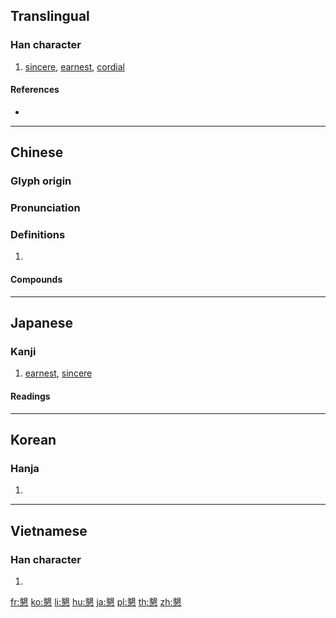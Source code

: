 {{character info/new}}
{{also|恳}}
==Translingual==

===Han character===
{{Han char|rn=61|rad=心|as=13|sn=17|four=27333|canj=BVP|ids=⿱貇心}}

# [[sincere]], [[earnest]], [[cordial]]

====References====
* {{Han ref|kx=0405.180|dkj=11326|dj=0745.280|hdz=42358.120|uh=61C7|ud=25031|bh=C0B5|bd=49333}}

----

==Chinese==
{{zh-forms|s=恳}}

===Glyph origin===
{{Han etym}}

===Pronunciation===
{{zh-pron
|m=kěn
|c=han2
|mn=khún
|mc=y
|oc=y
|cat=
}}

===Definitions===
{{zh-hanzi}}

# {{rfdef|zh}}

====Compounds====
{{zh-der|乞懇|勤懇|哀懇|奉懇|婚姻懇談|情詞懇切|懇切|懇到|懇悃|懇懇|懇摯|懇求|懇至|懇親|懇親會|懇言|懇託|懇談|懇請|懇辭|懇願|拜懇|敬懇者|精懇|累懇|茲懇者|誠懇|諄懇}}

----

==Japanese==

===Kanji===
{{ja-kanji|grade=c|rs=心13}}

# [[earnest]], [[sincere]]

====Readings====
{{ja-readings
|goon=[[こん]] (kon)
|kanon=[[こん]] (kon)
|kun=[[ねんごろ]] (nengoro)
}}

----

==Korean==

===Hanja===
{{ko-hanja|hangeul=간|eumhun=|rv=gan|mr=kan|y=kan}}

# {{defn|lang=ko|sort=心13}}

----

==Vietnamese==

===Han character===
{{vi-hantu|rs=心13|khấn}}

# {{defn|lang=vi|sort=心13}}

[[fr:懇]]
[[ko:懇]]
[[li:懇]]
[[hu:懇]]
[[ja:懇]]
[[pl:懇]]
[[th:懇]]
[[zh:懇]]